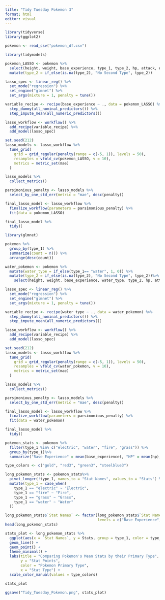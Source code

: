 ```yaml
---
title: "Tidy Tuesday Pokemon 3"
format: html
editor: visual
---
```


```r
library(tidyverse)
library(ggplot2)

pokemon <- read_csv("pokemon_df.csv")
```

```r


library(tidymodels)

pokemon_LASSO <- pokemon %>%
  select(height, weight, base_experience, type_1, type_2, hp, attack, defense, special_attack, special_defense, speed, generation_id) %>%
  mutate(type_2 = if_else(is.na(type_2), "No Second Type", type_2))

lasso_spec <- linear_reg() %>% 
  set_mode("regression") %>% 
  set_engine("glmnet") %>% 
  set_args(mixture = 1, penalty = tune())

variable_recipe <- recipe(base_experience ~ ., data = pokemon_LASSO) %>% 
  step_dummy(all_nominal_predictors()) %>%
  step_impute_mean(all_numeric_predictors())

lasso_workflow <- workflow() %>% 
  add_recipe(variable_recipe) %>% 
  add_model(lasso_spec)

set.seed(212)
lasso_models <- lasso_workflow %>% 
  tune_grid(
    grid = grid_regular(penalty(range = c(-5, 1)), levels = 50),
    resamples = vfold_cv(pokemon_LASSO, v = 10),
    metrics = metric_set(mae)
  )

lasso_models %>% 
  collect_metrics()

parsimonious_penalty <- lasso_models %>% 
  select_by_one_std_err(metric = "mae", desc(penalty))

final_lasso_model <- lasso_workflow %>% 
  finalize_workflow(parameters = parsimonious_penalty) %>% 
  fit(data = pokemon_LASSO)

final_lasso_model %>% 
  tidy()


```

```r
library(glmnet)

pokemon %>%
  group_by(type_1) %>%
  summarize(count = n()) %>%
  arrange(desc(count))

water_pokemon <- pokemon %>%
  mutate(water_type = if_else(type_1== "water", 1, 0)) %>%
  mutate(type_2 = if_else(is.na(type_2), "No Second Type", type_2))%>%
    select(height, weight, base_experience, water_type, type_2, hp, attack, defense, special_attack, special_defense, speed, generation_id)

lasso_spec <- linear_reg() %>% 
  set_mode("regression") %>% 
  set_engine("glmnet") %>% 
  set_args(mixture = 1, penalty = tune())

variable_recipe <- recipe(water_type ~ ., data = water_pokemon) %>% 
  step_dummy(all_nominal_predictors()) %>%
  step_impute_mean(all_numeric_predictors())

lasso_workflow <- workflow() %>% 
  add_recipe(variable_recipe) %>% 
  add_model(lasso_spec)

set.seed(212)
lasso_models <- lasso_workflow %>% 
  tune_grid(
    grid = grid_regular(penalty(range = c(-5, 1)), levels = 50),
    resamples = vfold_cv(water_pokemon, v = 10),
    metrics = metric_set(mae)
  )

lasso_models %>% 
  collect_metrics()

parsimonious_penalty <- lasso_models %>% 
  select_by_one_std_err(metric = "mae", desc(penalty))

final_lasso_model <- lasso_workflow %>% 
  finalize_workflow(parameters = parsimonious_penalty) %>% 
  fit(data = water_pokemon)

final_lasso_model %>% 
  tidy()


```

```r

pokemon_stats <- pokemon %>%
  filter(type_1 %in% c("electric", "water", "fire", "grass")) %>%
  group_by(type_1)%>%
  summarize("Base Experience" = mean(base_experience), "HP" = mean(hp), "Attack" = mean(attack), "Defense" = mean(defense), "Speed" = mean(speed))

type_colors <- c("gold", "red3", "green3", "steelblue3")

long_pokemon_stats <- pokemon_stats%>%
  pivot_longer(!type_1, names_to = "Stat Names", values_to = "Stats") %>% 
  mutate(type_1 = case_when(
    type_1 == "electric" ~ "Electric",
    type_1 == "fire" ~ "Fire", 
    type_1 == "grass" ~ "Grass",
    type_1 == "water" ~ "Water"
  ))

long_pokemon_stats$`Stat Names` <- factor(long_pokemon_stats$`Stat Names`,
                                          levels = c("Base Experience", "HP", "Attack", "Defense", "Speed"))
head(long_pokemon_stats)

stats_plot <- long_pokemon_stats %>%
  ggplot(aes(x = `Stat Names`, y = Stats, group = type_1, color = type_1)) +
  geom_line() +
  geom_point() +
  theme_minimal() + 
  labs(title = "Comparing Pokemon's Mean Stats by their Primary Type", 
       y = "Stat Points", 
       color = "Pokemon Primary Type", 
       x = "Stat Type") +
  scale_color_manual(values = type_colors)

stats_plot 

ggsave("Tidy_Tuesday_Pokemon.png", stats_plot)
```
